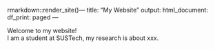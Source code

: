 rmarkdown::render_site()---
title: "My Website"
output:
  html_document:
    df_print: paged
---

Welcome to my website!  
I am a student at SUSTech, my research is about xxx.